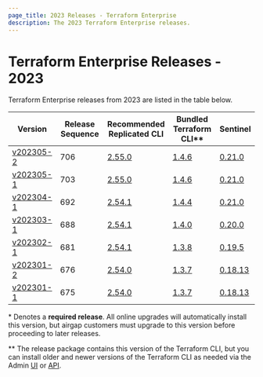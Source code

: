 ```yaml
---
page_title: 2023 Releases - Terraform Enterprise
description: The 2023 Terraform Enterprise releases.
---
```


# Terraform Enterprise Releases - 2023

Terraform Enterprise releases from 2023 are listed in the table below.

| Version                                            | Release Sequence | Recommended<br /> Replicated CLI                                     | Bundled <br />Terraform CLI**                                       | Sentinel                                                                               |
| -------------------------------------------------- | ---------------- | -------------------------------------------------------------------- | ------------------------------------------------------------------- | -------------------------------------------------------------------------------------- |
| [v202305-2](/terraform/enterprise/releases/2023/v202305-2)   | 706              | [2.55.0](https://release-notes.replicated.com/release-notes/2.55.0/) | [1.4.6](https://github.com/hashicorp/terraform/releases/tag/v1.4.6) | [0.21.0](https://docs.hashicorp.com/sentinel/changelog#0-21-0-march-8-2023)            |
| [v202305-1](/terraform/enterprise/releases/2023/v202305-1)   | 703              | [2.55.0](https://release-notes.replicated.com/release-notes/2.55.0/) | [1.4.6](https://github.com/hashicorp/terraform/releases/tag/v1.4.6) | [0.21.0](https://docs.hashicorp.com/sentinel/changelog#0-21-0-march-8-2023)            |
| [v202304-1](/terraform/enterprise/releases/2023/v202304-1)   | 692              | [2.54.1](https://release-notes.replicated.com/release-notes/2.54.1/) | [1.4.4](https://github.com/hashicorp/terraform/releases/tag/v1.4.4) | [0.21.0](https://docs.hashicorp.com/sentinel/changelog#0-21-0-march-8-2023)            |
| [v202303-1](/terraform/enterprise/releases/2023/v202303-1)   | 688              | [2.54.1](https://release-notes.replicated.com/release-notes/2.54.1/) | [1.4.0](https://github.com/hashicorp/terraform/releases/tag/v1.4.0) | [0.20.0](https://docs.hashicorp.com/sentinel/changelog#0-20-0-february-16-2023)        |
| [v202302-1](/terraform/enterprise/releases/2023/v202302-1)   | 681              | [2.54.1](https://release-notes.replicated.com/release-notes/2.54.1/) | [1.3.8](https://github.com/hashicorp/terraform/releases/tag/v1.3.8) | [0.19.5](https://docs.hashicorp.com/sentinel/v0.19.x/changelog#0-19-5-february-9-2023) |
| [v202301-2](/terraform/enterprise/releases/2023/v202301-2)   | 676              | [2.54.0](https://release-notes.replicated.com/release-notes/2.54.0/) | [1.3.7](https://github.com/hashicorp/terraform/releases/tag/v1.3.7) | [0.18.13](https://docs.hashicorp.com/sentinel/changelog#0-18-13-october-31-2022)       |
| [v202301-1](/terraform/enterprise/releases/2023/v202301-1)   | 675              | [2.54.0](https://release-notes.replicated.com/release-notes/2.54.0/) | [1.3.7](https://github.com/hashicorp/terraform/releases/tag/v1.3.7) | [0.18.13](https://docs.hashicorp.com/sentinel/changelog#0-18-13-october-31-2022)       |

\* Denotes a <strong>required release</strong>. All online upgrades will automatically install this version, but airgap customers must upgrade to this version before proceeding to later releases.

\** The release package contains this version of the Terraform CLI, but you can install older and newer versions of the Terraform CLI as needed via the Admin [UI](/terraform/enterprise/admin/application/resources#managing-terraform-versions) or [API](/terraform/enterprise/api-docs/admin/terraform-versions).
